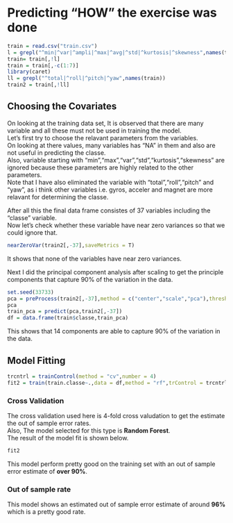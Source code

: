 Predicting "HOW" the exercise was done
==================================================

```{r,echo = F,cache = T}
train = read.csv("train.csv")
l = grepl("^min|^var|^ampli|^max|^avg|^std|^kurtosis|^skewness",names(train))
train= train[,!l]
train = train[,-c(1:7)]
library(caret)
ll = grepl("^total|^roll|^pitch|^yaw",names(train))
train2 = train[,!ll]
```

## Choosing the Covariates    

On looking at the training data set, It is observed that there are many variable and all these must not be used in training the model.  
Let's first try to choose the relavant parameters from the variables.  
On looking at there values, many variables has "NA" in them and also are not useful in predicting the classe.  
Also, variable starting with "min","max","var","std","kurtosis","skewness" are ignored because these parameters are highly related to the other parameters.  
Note that I have also eliminated the variable with "total","roll","pitch" and "yaw", as i think other variables i.e. gyros, acceler and magnet are more relavant for determining the classe.  

After all this the final data frame consistes of 37 variables including the "classe" variable.  
Now let's check whether these variable have near zero variances so that we could ignore that.  

```{r,echo = F,cache = T}
nearZeroVar(train2[,-37],saveMetrics = T)
```

It shows that none of the variables have near zero variances.  

Next I did the principal component analysis after scaling to get the principle components that capture 90% of the variation in the data.  

```{r,echo = T,cache = T}
set.seed(33733)
pca = preProcess(train2[,-37],method = c("center","scale","pca"),thresh = 0.9)
pca
train_pca = predict(pca,train2[,-37])
df = data.frame(train$classe,train_pca)
```

This shows that 14 components are able to capture 90% of the variation in the data.  

## Model Fitting  

```{r,echo = T,cache = T}
trcntrl = trainControl(method = "cv",number = 4)
fit2 = train(train.classe~.,data = df,method = "rf",trControl = trcntrl)
```

### Cross Validation  

The cross validation used here is 4-fold cross valudation to get the estimate the out of sample error rates.  
Also, The model selected for this type is **Random Forest**.  
The result of the model fit is shown below.  

```{r,cache = T,echo = F}
fit2
```

This model perform pretty good on the training set with an out of sample error estimate of **over 90%**.

### Out of sample rate  

This model shows an estimated out of sample error estimate of around **96%** which is a pretty good rate.  

